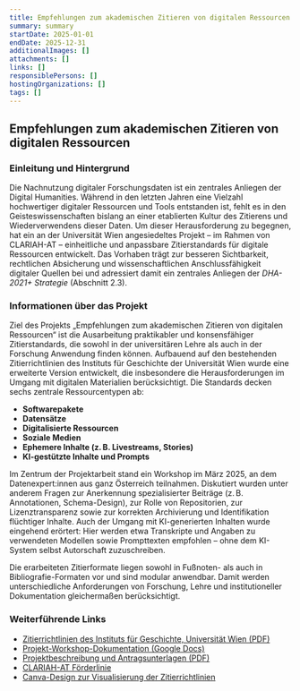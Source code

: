 ```yaml
---
title: Empfehlungen zum akademischen Zitieren von digitalen Ressourcen
summary: summary
startDate: 2025-01-01
endDate: 2025-12-31
additionalImages: []
attachments: []
links: []
responsiblePersons: []
hostingOrganizations: []
tags: []
---
```

## Empfehlungen zum akademischen Zitieren von digitalen Ressourcen

### Einleitung und Hintergrund

Die Nachnutzung digitaler Forschungsdaten ist ein zentrales Anliegen der Digital Humanities. Während in den letzten Jahren eine Vielzahl hochwertiger digitaler Ressourcen und Tools entstanden ist, fehlt es in den Geisteswissenschaften bislang an einer etablierten Kultur des Zitierens und Wiederverwendens dieser Daten. Um dieser Herausforderung zu begegnen, hat ein an der Universität Wien angesiedeltes Projekt – im Rahmen von CLARIAH-AT – einheitliche und anpassbare Zitierstandards für digitale Ressourcen entwickelt. Das Vorhaben trägt zur besseren Sichtbarkeit, rechtlichen Absicherung und wissenschaftlichen Anschlussfähigkeit digitaler Quellen bei und adressiert damit ein zentrales Anliegen der *DHA-2021+ Strategie* (Abschnitt 2.3).

### Informationen über das Projekt

Ziel des Projekts „Empfehlungen zum akademischen Zitieren von digitalen Ressourcen“ ist die Ausarbeitung praktikabler und konsensfähiger Zitierstandards, die sowohl in der universitären Lehre als auch in der Forschung Anwendung finden können. Aufbauend auf den bestehenden Zitierrichtlinien des Instituts für Geschichte der Universität Wien wurde eine erweiterte Version entwickelt, die insbesondere die Herausforderungen im Umgang mit digitalen Materialien berücksichtigt. Die Standards decken sechs zentrale Ressourcentypen ab:

* **Softwarepakete**
* **Datensätze**
* **Digitalisierte Ressourcen**
* **Soziale Medien**
* **Ephemere Inhalte (z. B. Livestreams, Stories)**
* **KI-gestützte Inhalte und Prompts**

Im Zentrum der Projektarbeit stand ein Workshop im März 2025, an dem Datenexpert:innen aus ganz Österreich teilnahmen. Diskutiert wurden unter anderem Fragen zur Anerkennung spezialisierter Beiträge (z. B. Annotationen, Schema-Design), zur Rolle von Repositorien, zur Lizenztransparenz sowie zur korrekten Archivierung und Identifikation flüchtiger Inhalte. Auch der Umgang mit KI-generierten Inhalten wurde eingehend erörtert: Hier werden etwa Transkripte und Angaben zu verwendeten Modellen sowie Prompttexten empfohlen – ohne dem KI-System selbst Autorschaft zuzuschreiben.

Die erarbeiteten Zitierformate liegen sowohl in Fußnoten- als auch in Bibliografie-Formaten vor und sind modular anwendbar. Damit werden unterschiedliche Anforderungen von Forschung, Lehre und institutioneller Dokumentation gleichermaßen berücksichtigt.

### Weiterführende Links

* [Zitierrichtlinien des Instituts für Geschichte, Universität Wien (PDF)](https://ifg.univie.ac.at/fileadmin/user_upload/i_geschichte/Studium/Zitierregeln_IfG.pdf)
* [Projekt-Workshop-Dokumentation (Google Docs)](https://docs.google.com/document/d/1l8nBiTeJlZfHK3upjaiW-fqffObuveX3CBQCQrEz-ao/edit)
* [Projektbeschreibung und Antragsunterlagen (PDF)](https://gams.uni-graz.at/o:clariah.dha-strategie-2021)
* [CLARIAH-AT Förderlinie](https://www.clariah.at)
* [Canva-Design zur Visualisierung der Zitierrichtlinien](https://www.canva.com/design/DAGiRBPyD1s/ymVLsnm37T10mjkeSFfaCA/edit)
